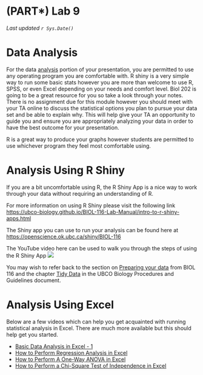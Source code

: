# (PART\*) Lab 9 {-}

*Last updated `r Sys.Date()`*

# Data Analysis {-}

For the data <a href="https://ubco-biology.github.io/Procedures-and-Guidelines/glossary#Statistical-analysis">analysis</a> portion of your presentation, you are permitted to use any operating program you are comfortable with.  R shiny is a very simple way to run some basic stats however you are more than welcome to use R, SPSS, or even Excel depending on your needs and comfort level.  Biol 202 is going to be a great resource for you so take a look through your notes. There is no assignment due for this module however you should meet with your TA online to discuss the statistical options you plan to pursue your data set and be able to explain why. This will help give your TA an opportunity to guide you and ensure you are appropriately analyzing your data in order to have the best outcome for your presentation. 

R is a great way to produce your graphs however students are permitted to use whichever program they feel most comfortable using.

# Analysis Using R Shiny {-}

If you are a bit uncomfortable using R, the R Shiny App is a nice way to work through your data without requiring an understanding of R.

For more information on using R Shiny please visit the following link [https://ubco-biology.github.io/BIOL-116-Lab-Manual/intro-to-r-shiny-apps.html](https://ubco-biology.github.io/BIOL-116-Lab-Manual/intro-to-r-shiny-apps.html)

The Shiny app you can use to run your analysis can be found here at [https://openscience.ok.ubc.ca/shiny/BIOL-116](https://openscience.ok.ubc.ca/shiny/BIOL-116)

The YouTube video here can be used to walk you through the steps of using the R Shiny App <a href="https://www.youtube.com/watch?v=FtEx5S7vENo" target="_blank">![](images/shiny-app.png)</a>
 
You may wish to refer back to the section on [Preparing your data](https://ubco-biology.github.io/BIOL-116-Lab-Manual/preparing-your-data.html) from BIOL 116 and the chapter [Tidy Data](https://ubco-biology.github.io/Procedures-and-Guidelines/tidy-data.html) in the UBCO Biology Procedures and Guidelines document. 

# Analysis Using Excel {-}

Below are a few videos which can help you get acquainted with running statistical analysis in Excel. There are much more available but this should help get you started.

* [Basic Data Analysis in Excel - 1](https://www.youtube.com/watch?v=2xxMJEj4Oyg)
* [How to Perform Regression Analysis in Excel](https://www.youtube.com/watch?v=0wr9ojMxkuQ)
* [How to Perform A One-Way ANOVA in Excel](https://www.youtube.com/watch?v=ZvfO7-J5u34)
* [How to Perform a Chi-Square Test of Independence in Excel](https://www.youtube.com/watch?v=NDhmMH25AC4)



